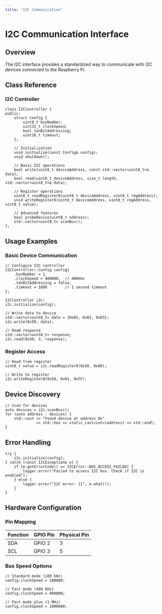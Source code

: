 ```yaml
---
title: "I2C Communication"
---
```


# I2C Communication Interface

## Overview

The I2C interface provides a standardized way to communicate with I2C devices connected to the Raspberry Pi.

## Class Reference

### I2C Controller

    class I2CController {
    public:
        struct Config {
            uint8_t busNumber;
            uint32_t clockSpeed;
            bool tenBitAddressing;
            uint16_t timeout;
        };
        
        // Initialization
        void initialize(const Config& config);
        void shutdown();
        
        // Basic I2C operations
        bool write(uint8_t deviceAddress, const std::vector<uint8_t>& data);
        bool read(uint8_t deviceAddress, size_t length, std::vector<uint8_t>& data);
        
        // Register operations
        uint8_t readRegister8(uint8_t deviceAddress, uint8_t regAddress);
        void writeRegister8(uint8_t deviceAddress, uint8_t regAddress, uint8_t value);
        
        // Advanced features
        bool probeDevice(uint8_t address);
        std::vector<uint8_t> scanBus();
    };

## Usage Examples

### Basic Device Communication

    // Configure I2C controller
    I2CController::Config config{
        .busNumber = 1,
        .clockSpeed = 400000,  // 400kHz
        .tenBitAddressing = false,
        .timeout = 1000        // 1 second timeout
    };
    
    I2CController i2c;
    i2c.initialize(config);
    
    // Write data to device
    std::vector<uint8_t> data = {0x01, 0x02, 0x03};
    i2c.write(0x50, data);
    
    // Read response
    std::vector<uint8_t> response;
    i2c.read(0x50, 3, response);

### Register Access

    // Read from register
    uint8_t value = i2c.readRegister8(0x50, 0x00);
    
    // Write to register
    i2c.writeRegister8(0x50, 0x01, 0xFF);

## Device Discovery

    // Scan for devices
    auto devices = i2c.scanBus();
    for (auto address : devices) {
        std::cout << "Found device at address 0x" 
                  << std::hex << static_cast<int>(address) << std::endl;
    }

## Error Handling

    try {
        i2c.initialize(config);
    } catch (const I2CException& e) {
        if (e.getErrorCode() == I2CError::BUS_ACCESS_FAILED) {
            logger.error("Failed to access I2C bus. Check if I2C is enabled");
        } else {
            logger.error("I2C error: {}", e.what());
        }
    }

## Hardware Configuration

### Pin Mapping

| Function | GPIO Pin | Physical Pin |
|----------|----------|--------------|
| SDA      | GPIO 2   | 3           |
| SCL      | GPIO 3   | 5           |

### Bus Speed Options

    // Standard mode (100 kHz)
    config.clockSpeed = 100000;
    
    // Fast mode (400 kHz)
    config.clockSpeed = 400000;
    
    // Fast mode plus (1 MHz)
    config.clockSpeed = 1000000;

</rewritten_file> 